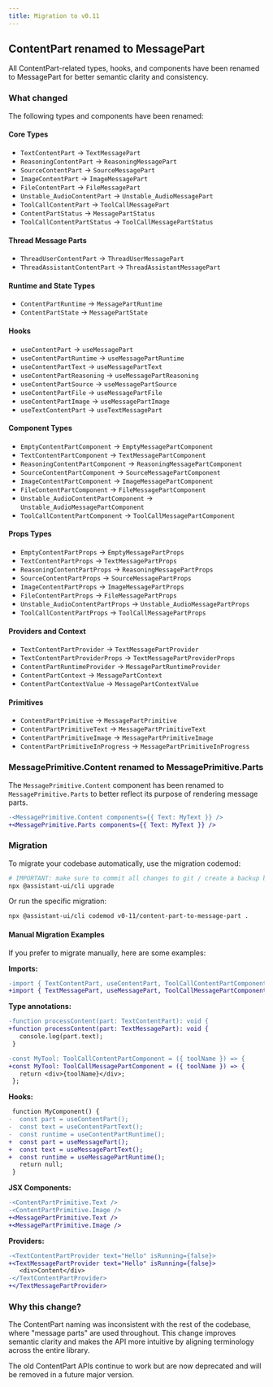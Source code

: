 ```yaml
---
title: Migration to v0.11
---
```


## ContentPart renamed to MessagePart

All ContentPart-related types, hooks, and components have been renamed to MessagePart for better semantic clarity and consistency.

### What changed

The following types and components have been renamed:

#### Core Types

- `TextContentPart` → `TextMessagePart`
- `ReasoningContentPart` → `ReasoningMessagePart`
- `SourceContentPart` → `SourceMessagePart`
- `ImageContentPart` → `ImageMessagePart`
- `FileContentPart` → `FileMessagePart`
- `Unstable_AudioContentPart` → `Unstable_AudioMessagePart`
- `ToolCallContentPart` → `ToolCallMessagePart`
- `ContentPartStatus` → `MessagePartStatus`
- `ToolCallContentPartStatus` → `ToolCallMessagePartStatus`

#### Thread Message Parts

- `ThreadUserContentPart` → `ThreadUserMessagePart`
- `ThreadAssistantContentPart` → `ThreadAssistantMessagePart`

#### Runtime and State Types

- `ContentPartRuntime` → `MessagePartRuntime`
- `ContentPartState` → `MessagePartState`

#### Hooks

- `useContentPart` → `useMessagePart`
- `useContentPartRuntime` → `useMessagePartRuntime`
- `useContentPartText` → `useMessagePartText`
- `useContentPartReasoning` → `useMessagePartReasoning`
- `useContentPartSource` → `useMessagePartSource`
- `useContentPartFile` → `useMessagePartFile`
- `useContentPartImage` → `useMessagePartImage`
- `useTextContentPart` → `useTextMessagePart`

#### Component Types

- `EmptyContentPartComponent` → `EmptyMessagePartComponent`
- `TextContentPartComponent` → `TextMessagePartComponent`
- `ReasoningContentPartComponent` → `ReasoningMessagePartComponent`
- `SourceContentPartComponent` → `SourceMessagePartComponent`
- `ImageContentPartComponent` → `ImageMessagePartComponent`
- `FileContentPartComponent` → `FileMessagePartComponent`
- `Unstable_AudioContentPartComponent` → `Unstable_AudioMessagePartComponent`
- `ToolCallContentPartComponent` → `ToolCallMessagePartComponent`

#### Props Types

- `EmptyContentPartProps` → `EmptyMessagePartProps`
- `TextContentPartProps` → `TextMessagePartProps`
- `ReasoningContentPartProps` → `ReasoningMessagePartProps`
- `SourceContentPartProps` → `SourceMessagePartProps`
- `ImageContentPartProps` → `ImageMessagePartProps`
- `FileContentPartProps` → `FileMessagePartProps`
- `Unstable_AudioContentPartProps` → `Unstable_AudioMessagePartProps`
- `ToolCallContentPartProps` → `ToolCallMessagePartProps`

#### Providers and Context

- `TextContentPartProvider` → `TextMessagePartProvider`
- `TextContentPartProviderProps` → `TextMessagePartProviderProps`
- `ContentPartRuntimeProvider` → `MessagePartRuntimeProvider`
- `ContentPartContext` → `MessagePartContext`
- `ContentPartContextValue` → `MessagePartContextValue`

#### Primitives

- `ContentPartPrimitive` → `MessagePartPrimitive`
- `ContentPartPrimitiveText` → `MessagePartPrimitiveText`
- `ContentPartPrimitiveImage` → `MessagePartPrimitiveImage`
- `ContentPartPrimitiveInProgress` → `MessagePartPrimitiveInProgress`

### MessagePrimitive.Content renamed to MessagePrimitive.Parts

The `MessagePrimitive.Content` component has been renamed to `MessagePrimitive.Parts` to better reflect its purpose of rendering message parts.

```diff
-<MessagePrimitive.Content components={{ Text: MyText }} />
+<MessagePrimitive.Parts components={{ Text: MyText }} />
```

### Migration

To migrate your codebase automatically, use the migration codemod:

```sh
# IMPORTANT: make sure to commit all changes to git / create a backup before running the codemod
npx @assistant-ui/cli upgrade
```

Or run the specific migration:

```sh
npx @assistant-ui/cli codemod v0-11/content-part-to-message-part .
```

#### Manual Migration Examples

If you prefer to migrate manually, here are some examples:

**Imports:**

```diff
-import { TextContentPart, useContentPart, ToolCallContentPartComponent } from "@assistant-ui/react";
+import { TextMessagePart, useMessagePart, ToolCallMessagePartComponent } from "@assistant-ui/react";
```

**Type annotations:**

```diff
-function processContent(part: TextContentPart): void {
+function processContent(part: TextMessagePart): void {
   console.log(part.text);
 }

-const MyTool: ToolCallContentPartComponent = ({ toolName }) => {
+const MyTool: ToolCallMessagePartComponent = ({ toolName }) => {
   return <div>{toolName}</div>;
 };
```

**Hooks:**

```diff
 function MyComponent() {
-  const part = useContentPart();
-  const text = useContentPartText();
-  const runtime = useContentPartRuntime();
+  const part = useMessagePart();
+  const text = useMessagePartText();
+  const runtime = useMessagePartRuntime();
   return null;
 }
```

**JSX Components:**

```diff
-<ContentPartPrimitive.Text />
-<ContentPartPrimitive.Image />
+<MessagePartPrimitive.Text />
+<MessagePartPrimitive.Image />
```

**Providers:**

```diff
-<TextContentPartProvider text="Hello" isRunning={false}>
+<TextMessagePartProvider text="Hello" isRunning={false}>
   <div>Content</div>
-</TextContentPartProvider>
+</TextMessagePartProvider>
```

### Why this change?

The ContentPart naming was inconsistent with the rest of the codebase, where "message parts" are used throughout. This change improves semantic clarity and makes the API more intuitive by aligning terminology across the entire library.

The old ContentPart APIs continue to work but are now deprecated and will be removed in a future major version.
